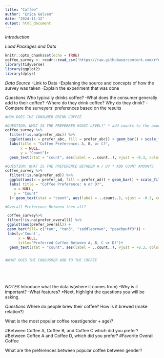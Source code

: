```yaml
---
title: "Coffee"
author: "Erica Galvan"
date: "2024-11-12"
output: html_document
---
```

*Introduction*


*Load Packages and Data*
```r
knitr::opts_chunk$set(echo = TRUE)
coffee_survey <- readr::read_csv('https://raw.githubusercontent.com/rfordatascience/tidytuesday/master/data/2024/2024-05-14/coffee_survey.csv')
library(tidyverse)
library(ggplot2)
library(dplyr)
```

*Data Source*
-Link to Data
-Explaning the source and concepts of how the survey was taken 
-Explain the experiment that was done

*Questions*
Who typically drinks coffee?
-What does the consumer generally add to their coffee?
-Where do they drink coffee?
Why do they drink?
-Compare the surveyers' preferences based on the results 

```r
#HOW DOES THE CONSUMER DRINK COFFEE 


```

```r
#QUESTION: WHAT IS THE PREFERRED ROAST LEVEL?" * add counts to the amount 
coffee_survey %>% 
  filter(!is.na(prefer_abc)) %>% 
  ggplot(aes(x = prefer_abc, fill = prefer_abc)) + geom_bar() + scale_fill_manual( values = c("tan", "tan3", "saddlebrown"))+
  labs(title = "Coffee Preference: A, B, or C?", 
       x = NULL,
       y = "Count")+ 
  geom_text(stat = "count", aes(label = ..count..), vjust = -0.3, color = "black", size = 4)
```
  

```r
#QUESTION: WHAT IS THE PREFERENCE BETWEEN A / D? * ADD COUNT AMOUNTS 
coffee_survey %>% 
  filter(!is.na(prefer_ad)) %>% 
  ggplot(aes(x = prefer_ad, fill = prefer_ad)) + geom_bar() + scale_fill_manual( values = c("tan", "peachpuff3"))+
  labs( title = "Coffee Preference: A or D?",
    x = NULL,
    y = "Count"
  )+ geom_text(stat = "count", aes(label = ..count..), vjust = -0.3, color = "black", size = 4)


```


```r
#Overall Preference Between them all?

 coffee_survey%>% 
 filter(!is.na(prefer_overall)) %>%
 ggplot(aes(prefer_overall)) +
 geom_bar(fill= c("tan", "tan3", "saddlebrown", "peachpuff3")) +
 labs(y='Count',
      x = NULL,
      title='Preferred Coffee Between A, B, C or D?')+ 
  geom_text(stat = "count", aes(label = ..count..), vjust = -0.3, color = "black", size = 4)



```


```r
#WHAT DOES THE CONSUSMER ADD TO THE COFFEE 



```


```r




```


```r




```


```r




```


*NOTES*
Introduce what the data is(where it comes from)
-Why is it important?
-What features?
*Next, highlight the questions you will be asking.


*Questions*
Where do people brew their coffee? How is it brewed (make relation?)

What is the most popular coffee roast(gender + age)?

#Between Coffee A, Coffee B, and Coffee C which did you prefer?
#Between Coffee A and Coffee D, which did you prefer?
#Favorite Overall Coffee

What are the preferences between popular coffee between gender?

